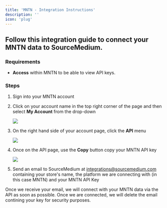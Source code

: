```yaml
---
title: 'MNTN - Integration Instructions'
description: ''
icon: 'plug'
---
```


## Follow this integration guide to connect your MNTN data to SourceMedium.

### Requirements

- **Access** within MNTN to be able to view API keys.

### Steps

1. Sign into your MNTN account

2. Click on your account name in the top right corner of the page and then select **My Account** from the drop-down
    
    ![](/images/article-imgs/mntn-integration/mntn_1.png)
    
3. On the right hand side of your account page, click the **API** menu
    
    ![](/images/article-imgs/mntn-integration/mntn_2.png)
    
4. Once on the API page, use the **Copy** button copy your MNTN API key

    ![](/images/article-imgs/mntn-integration/mntn_3.png)

5. Send an email to SourceMedium at integrations@sourcemedium.com containing your store's name, the platform we are connecting with (in this case MNTN) and your MNTN API Key

Once we receive your email, we will connect with your MNTN data via the API as soon as possible. Once we are connected, we will delete the email contining your key for security purposes.